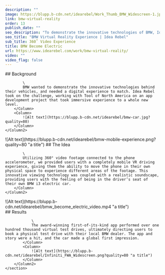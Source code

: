 ```yaml
---
description: ""
image: https://blupp.b-cdn.net/idearebel/Work_Thumb_BMW_Widescreen-1.jpg?quality=80
link: bmw-virtual-reality
order: 13
publish_date: ""
seo_description: "To demonstrate the innovative technologies of BMW, Idea Rebel took on the challenge of creating a digital experience: A vr experience utilizing 360° video"
seo_title: "BMW Virtual Reality Experience | Idea Rebel"
sub_title: 360˚ Video Experience
title: BMW Become Electric
url: https://www.idearebel.com/work/bmw-virtual-reality/
video: ""
video_flag: false
---
```


<section class="container mx-auto max-w-6xl py-10">
    <Column2>
        <Column>
            ## Background

            \
            BMW wanted to demonstrate the innovative technologies behind their vehicles, and needed a digital experience to match. Idea Rebel took on the challenge, working with Tool of North America on an app development project that took immersive experience to a whole new level.
        </Column>
        <Column>
            ![Alt text](https://blupp.b-cdn.net/idearebel/bmw-car.jpg?quality=80)
        </Column>
    </Column2>
</section>
<section class="container mx-auto max-w-6xl py-10">
    <Column2>
        <Column>
            ![Alt text](https://blupp.b-cdn.net/idearebel/bmw-mobile-experience.png?quality=80 "a title")
        </Column>
        <Column>
            ## The Idea

            \
            Utilizing 360° video footage connected to the phone accelerometer, we provided users with a completely mobile VR driving experience, giving them the ability to move the phone in their own physical space to experience different areas of the footage. This innovative viewing technology was coupled with a realistic soundscape, providing users with the feeling of being in the driver’s seat of their own BMW i3 electric car.
        </Column>
    </Column2>
</section>
<section class="container mx-auto max-w-6xl mt-20 p-20 bg-secondary">
    <Column>
        ![Alt text](https://blupp.b-cdn.net/idearebel/bmw_become_electric_video.mp4 "a title")
    </Column>
</section>
<section class="bg-secondary mt-20">
    <section class="container mx-auto max-w-4xl py-20 gap-16">
        <Column2>
            <Column>
                ## Results

                \
                The award-winning first-of-its-kind app performed over one hundred thousand virtual test drives, ultimately directing users to book a physical test drive with their local BMW dealer. The app and story were a hit, and the car made a global first impression.
            </Column>
            <Column>
                ![Alt text](https://blupp.b-cdn.net/idearebel/Infiniti_FWA_Widescreen.png?quality=80 "a title")
            </Column>
        </Column2>
    </section>
</section>

<section class="container mx-auto max-w-6xl p-4 md:py-2">
    <Column>
        <div class="flex justify-between">
            <div>
            <PreviousProject
                link="/work/rogers/"
                title="Rogers Pick ’n Play"
            />
            </div>
            <div class="invisible">
            <NextProject
                link="/work/bmw-virtual-reality/"
                title="BMW Become Electric Apps"
            />
            </div>
        </div>
    </Column>
</section>
